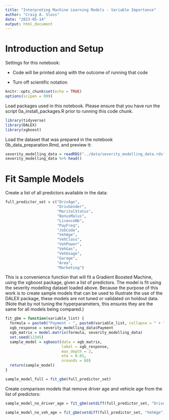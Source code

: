 ```yaml
---
title: "Interpreting Machine Learning Models - Variable Importance"
author: "Craig A. Sloss"
date: "2023-05-14"
output: html_document
---
```


# Introduction and Setup

Settings for this notebook:

* Code will be printed along with the outcome of running that code

* Turn off scientific notation

```r
knitr::opts_chunk$set(echo = TRUE)
options(scipen = 999)
```

Load packages used in this notebook. Please ensure that you have run the script 0a_install_packages.R prior to running this code chunk.

```r
library(tidyverse)
library(DALEX)
library(xgboost)
```

Load the dataset that was prepared in the notebook 0b_data_preparation.Rmd, and preview it:
```r
severity_modelling_data = readRDS("../data/severity_modelling_data.rds")
severity_modelling_data %>% head()
```

# Fit Sample Models

Create a list of all predictors available in the data:
```r
full_predictor_set = c("DrivAge",
                       "DrivGender",
                       "MaritalStatus",
                       "BonusMalus",
                       "LicenceNb",
                       "PayFreq",
                       "JobCode",
                       "VehAge",
                       "VehClass",
                       "VehPower",
                       "VehGas",
                       "VehUsage",
                       "Garage",
                       "Area",
                       "Marketing")
```

This is a convenience function that will fit a Gradient Boosted Machine, using the xgboost package, given a list of predictors. The model is fit using the severity modelling dataset loaded above. Because the purpose of this work is to create sample models that can be used to illustrate the use of the DALEX package, these models are not tuned or validated on holdout data. (Note that by not tuning the hyperparameters, this ensures they are the same for all models being compared.)

```r
fit_gbm = function(variable_list) {
  formula = paste0("Payment ~ ", paste0(variable_list, collapse = " + ")) %>% as.formula
  xgb_response = severity_modelling_data$Payment
  xgb_matrix = model.matrix(formula, severity_modelling_data)
  set.seed(12345)
  sample_model = xgboost(data = xgb_matrix,
                         label = xgb_response,
                         max_depth = 2,
                         eta = 0.01,
                         nrounds = 60)
  return(sample_model)
}
```

```r
sample_model_full = fit_gbm(full_predictor_set)
```

Create comparison models that remove driver age and vehicle age from the list of predictors:

```r
sample_model_no_driver_age = fit_gbm(setdiff(full_predictor_set, "DrivAge"))
```

```r
sample_model_no_veh_age = fit_gbm(setdiff(full_predictor_set, "VehAge"))
```
